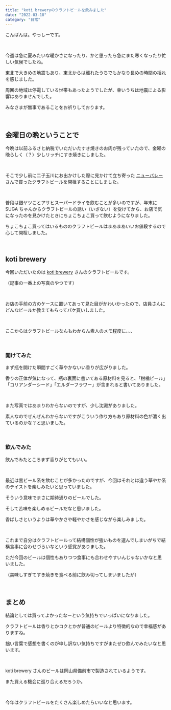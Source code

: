 ```yaml
---
title: "koti breweryのクラフトビールを飲みました"
date: "2022-03-18"
category: "日常"
---
```


こんばんは。やっしーです。

<br />

今週は急に夏みたいな暖かさになったり、かと思ったら急にまた寒くなったり忙しい気候でしたね。

東北で大きめの地震もあり、東北からは離れたうちでもかなり長めの時間の揺れを感じました。

周囲の地域は停電している世帯もあったようでしたが、幸いうちは地震による影響はありませんでした。

みなさまが無事であることをお祈りしております。

<br />

## 金曜日の晩ということで

今晩は以前ふるさと納税でいただいたすき焼きのお肉が残っていたので、金曜の晩らしく（？）少しリッチにすき焼きにしました。

<br />

そこで少し前に二子玉川にお出かけした際に見かけて立ち寄った [ニューバレー](https://www.instagram.com/newvalleytokyo/) さんで買ったクラフトビールを開栓することにしました。

<br />

普段は銀ヤツことアサヒスーパードライを飲むことが多いのですが、年末に SUGA ちゃんからクラフトビールの誘い（いざない）を受けてから、お店で気になったのを見かけたときにちょこちょこ買って飲むようになりました。

ちょこちょこ買ってはいるもののクラフトビールはまあまあいいお値段するので心して開栓しました。

<br />

## koti brewery

今回いただいたのは [koti brewery](https://kotibeer.com/) さんのクラフトビールです。

（記事の一番上の写真のやつです）

<br />

お店の手前の方のケースに置いてあって見た目がかわいかったので、店員さんにどんなビールか教えてもらってパケ買いしました。

<br />

ここからはクラフトビールなんもわからん素人のメモ程度に、、、

<br />

### 開けてみた

まず瓶を開けた瞬間すごく華やかないい香りが広がりました。

香りの正体が気になって、瓶の裏面に書いてある原材料を見ると、「柑橘ピール」「コリアンダーシード」「エルダーフラワー」が含まれると書いてありました。

<br />

また写真ではあまりわからないのですが、少し沈澱がありました。

素人なのでぜんぜんわからないですがこういう作り方もあり原材料の色が濃く出ているのかな？と思いました。

<br />

### 飲んでみた

飲んでみたところまず香りがとてもいい。

<br />

最近は黒ビール系を飲むことが多かったのですが、今回はそれとは違う華やか系のテイストを楽しみたいと思っていました。

そういう意味でまさに期待通りのビールでした。

そして苦味を楽しめるビールだなと思いました。

香ばしさというよりは華やかさや軽やかさを感じながら楽しみました。

<br />

これまで自分はクラフトビールって結構個性が強いものを選んでしまいがちで結構食事に合わせづらいなという感覚がありました。

ただ今回のビールは個性もありつつ食事にも合わせやすいんじゃないかなと思いました。

（美味しすぎてすき焼きを食べる前に飲み切ってしまいましたが）

<br />

## まとめ

結論としては買ってよかったなーという気持ちでいっぱいになりました。

クラフトビールは香りとかコクとかが普通のビールより特徴的なので幸福感がありますね。

拙い言葉で感想を書くのが申し訳ない気持ちですがまたぜひ飲んでみたいなと思います。

<br />

koti brewery さんのビールは岡山県備前市で製造されているようです。

また買える機会に巡り合えるだろうか。

<br />

今年はクラフトビールをたくさん楽しめたらいいなと思います。
